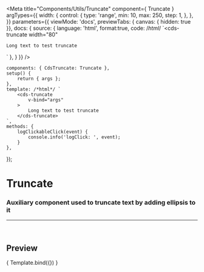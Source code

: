 
<Meta
	title="Components/Utils/Truncate"
	component={ Truncate }
	argTypes={{
		width: {
			control: {
				type: 'range',
				min: 10,
				max: 250,
				step: 1,
			},
		},
	}}
	parameters={{
		viewMode: 'docs',
		previewTabs: { canvas: { hidden: true }},
		docs: {
			source: {
				language: 'html',
				format:true,
				code: /*html*/ 
`<cds-truncate
	width="80"
>
	Long text to test truncate
</cds-truncate>`
			},
		}
	}}
/>

	components: { CdsTruncate: Truncate },
	setup() {
		return { args };
	},
	template: /*html*/ `
		<cds-truncate
			v-bind="args"
		>
			Long text to test truncate
		</cds-truncate>
	`,
	methods: {
		logClickableClick(event) {
			console.info('logClick: ', event);
		}
	},
});

# Truncate

### Auxiliary component used to truncate text by adding ellipsis to it
---
<br />

## Preview

<Canvas>
	<Story
		name="Truncate"
		args={{
			width: 80,
		}}
	>
		{ Template.bind({}) }
	</Story>
</Canvas>

<ArgsTable story="Truncate" />
